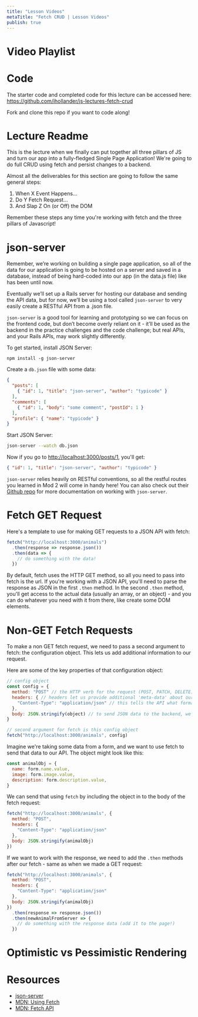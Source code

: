 ```yaml
---
title: "Lesson Videos"
metaTitle: "Fetch CRUD | Lesson Videos"
publish: true
---
```



# Video Playlist

<YoutubePlaylist playlistId="PLc6AmvC5ZybybFJ0Fg53hpkw0a3wGXZ1u " />

# Code

The starter code and completed code for this lecture can be accessed here: https://github.com/ihollander/js-lectures-fetch-crud

Fork and clone this repo if you want to code along!

# Lecture Readme

This is the lecture when we finally can put together all three pillars of JS and turn our app into a fully-fledged Single Page Application! We're going to do full CRUD using fetch and persist changes to a backend.

Almost all the deliverables for this section are going to follow the same general steps:

1. When X Event Happens...
2. Do Y Fetch Request...
3. And Slap Z On (or Off) the DOM

Remember these steps any time you're working with fetch and the three pillars of Javascript!

# json-server

Remember, we’re working on building a single page application, so all of the data for our application is going to be hosted on a server and saved in a database, instead of being hard-coded into our app (in the data.js file) like has been until now.

Eventually we’ll set up a Rails server for hosting our database and sending the API data, but for now, we’ll be using a tool called `json-server` to very easily create a RESTful API from a .json file.

`json-server` is a good tool for learning and prototyping so we can focus on the frontend code, but don’t become overly reliant on it - it’ll be used as the backend in the practice challenges and the code challenge; but real APIs, and your Rails APIs, may work slightly differently.

To get started, install JSON Server:

```
npm install -g json-server
```

Create a `db.json` file with some data:

```json
{
  "posts": [
    { "id": 1, "title": "json-server", "author": "typicode" }
  ],
  "comments": [
    { "id": 1, "body": "some comment", "postId": 1 }
  ],
  "profile": { "name": "typicode" }
}
```

Start JSON Server:

```bash
json-server --watch db.json
```

Now if you go to [http://localhost:3000/posts/1](http://localhost:3000/posts/1), you'll get:

```json
{ "id": 1, "title": "json-server", "author": "typicode" }
```

`json-server` relies heavily on RESTful conventions, so all the restful routes you learned in Mod 2 will come in handy here! You can also check out their [Github repo](https://github.com/typicode/json-server) for more documentation on working with `json-server`.

# Fetch GET Request

Here's a template to use for making GET requests to a JSON API with fetch:

```js
fetch("http://localhost:3000/animals")
  .then(response => response.json())
  .then(data => {
    // do something with the data!
  })
```

By default, fetch uses the HTTP GET method, so all you need to pass into fetch is the url. If you're working with a JSON API, you'll need to parse the response as JSON in the first `.then` method. In the second `.then` method, you'll get access to the actual data (usually an array, or an object) - and you can do whatever you need with it from there, like create some DOM elements.

# Non-GET Fetch Requests

To make a non GET fetch request, we need to pass a second argument to fetch: the configuration object. This lets us add additional information to our request.

Here are some of the key properties of that configuration object:

```js
// config object
const config = {
  method: "POST" // the HTTP verb for the request (POST, PATCH, DELETE),
  headers: { // headers let us provide additional 'meta-data' about our request
    "Content-Type": "application/json" // this tells the API what format we're sending the BODY data in (JSON format)
  },
  body: JSON.stringify(object) // to send JSON data to the backend, we need to call JSON.stringify to turn this object into a JSON-formatted string
}

// second argument for fetch is this config object
fetch("http://localhost:3000/animals", config)
```

Imagine we're taking some data from a form, and we want to use fetch to send that data to our API. The object might look like this:

```js
const animalObj = {
  name: form.name.value,
  image: form.image.value,
  description: form.description.value,
}
```

We can send that using `fetch` by including the object in to the body of the fetch request:

```js
fetch("http://localhost:3000/animals", {
  method: "POST",
  headers: {
    "Content-Type": "application/json"
  },
  body: JSON.stringify(animalObj)
})
```

If we want to work with the response, we need to add the `.then` methods after our fetch - same as when we made a GET request:

```js
fetch("http://localhost:3000/animals", {
  method: "POST",
  headers: {
    "Content-Type": "application/json"
  },
  body: JSON.stringify(animalObj)
})
  .then(response => response.json())
  .then(newAnimalFromServer => {
    // do something with the response data (add it to the page!)
  })
```

# Optimistic vs Pessimistic Rendering



# Resources
- [json-server](https://github.com/typicode/json-server)
- [MDN: Using Fetch](https://developer.mozilla.org/en-US/docs/Web/API/Fetch_API/Using_Fetch)
- [MDN: Fetch API](https://developer.mozilla.org/en-US/docs/Web/API/Fetch_API)
